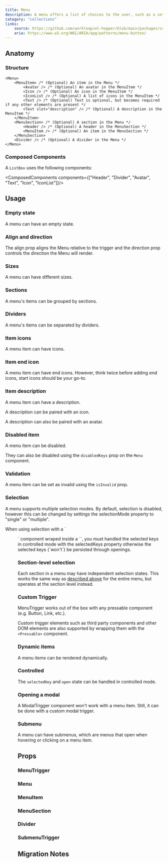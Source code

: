 ```yaml
---
title: Menu
description: A menu offers a list of choices to the user, such as a set of actions or functions.
category: "collections"
links:
    source: https://github.com/workleap/wl-hopper/blob/main/packages/components/src/menu/src/Menu.tsx
    aria: https://www.w3.org/WAI/ARIA/apg/patterns/menu-button/
---
```


<Example src="menu/docs/Preview" isOpen />

## Anatomy

### Structure

```tsx
<Menu>
    <MenuItem> /* (Optional) An item in the Menu */
        <Avatar /> /* (Optional) An avatar in the MenuItem */
        <Icon /> /* (Optional) An icon in the MenuItem */
        <IconList /> /* (Optional) A list of icons in the MenuItem */
        <Text /> /* (Optional) Text is optional, but becomes required if any other elements are present */
        <Text slot="description" /> /* (Optional) A description in the MenuItem */
    </MenuItem>
    <MenuSection> /* (Optional) A section in the Menu */
        <Header /> /* (Optional) A header in the MenuSection */
        <MenuItem /> /* (Optional) An item in the MenuSection */
    </MenuSection>
    <Divider /> /* (Optional) A divider in the Menu */
</Menu>
```

### Composed Components

A `ListBox` uses the following components:

<ComposedComponents components={["Header", "Divider", "Avatar", "Text", "Icon", "IconList"]}/>

## Usage

### Empty state

A menu can have an empty state.

<Example src="menu/docs/Empty" />

### Align and direction

The align prop aligns the Menu relative to the trigger and the direction prop controls the direction the Menu will render.

<Example src="menu/docs/AlignDirection" />

### Sizes

A menu can have different sizes.

<Example src="menu/docs/Sizes" />

### Sections

A menu's items can be grouped by sections.

<Example src="menu/docs/Sections" />

### Dividers

A menu's items can be separated by dividers.

<Example src="menu/docs/Dividers" />

### Item icons

A menu item can have icons.

<Example src="menu/docs/ItemIcon" />

### Item end icon

A menu item can have end icons.
However, think twice before adding end icons, start icons should be your go-to.

<Example src="menu/docs/ItemEndIcon" />

### Item description

A menu item can have a description.

<Example src="menu/docs/ItemDescription" />

A description can be paired with an icon.

<Example src="menu/docs/ItemDescriptionIcon" />

A description can also be paired with an avatar.

<Example src="menu/docs/ItemDescriptionAvatar" />

### Disabled item

A menu item can be disabled.

<Example src="menu/docs/DisabledItem" />

They can also be disabled using the `disabledKeys` prop on the `Menu` component.

<Example src="menu/docs/DisabledKeys" />

### Validation

A menu item can be set as invalid using the `isInvalid` prop.

<Example src="menu/docs/Validation" />

### Selection

A menu supports multiple selection modes.
By default, selection is disabled, however this can be changed by settings the selectionMode property to "single" or "multiple".

<Callout variant="information">
When using selection with a `<Menu>` component wraped inside a `<MenuTrigger>`, you must handled the selected keys in controlled mode with the selectedKeys property otherwise the selected keys {`won't`} be persisted through openings.
</Callout>

<Example src="menu/docs/Selection" />

### Section-level selection

Each section in a menu may have independent selection states. This works the same way as [described above](/components/Menu#usage-selection) for the entire menu, but operates at the section level instead.

<Example src="menu/docs/SectionLevelSelection" />

### Custom Trigger

MenuTrigger works out of the box with any pressable component (e.g. Button, Link, etc.).

Custom trigger elements such as third party components and other DOM elements are also supported by wrapping them with the `<Pressable>` component.

<Example src="menu/docs/CustomTrigger" />

### Dynamic items

A menu items can be rendered dynamically.

<Example src="menu/docs/DynamicItems" />

### Controlled

The `selectedKey` and `open` state can be handled in controlled mode.

<Example src="menu/docs/Controlled" />

### Opening a modal

A ModalTrigger component won't work with a menu item. Still, it can be done with a custom modal trigger.

<Example src="menu/docs/OpeningModal" />

### Submenu

A menu can have submenus, which are menus that open when hovering or clicking on a menu item.

<Example src="menu/docs/Submenu" />

## Props

### MenuTrigger

<PropTable component="MenuTrigger" />

### Menu

<PropTable component="Menu" />

### MenuItem

<PropTable component="MenuItem" />

### MenuSection

<PropTable component="MenuSection" />

### Divider

<PropTable component="Divider" />

### SubmenuTrigger

<PropTable component="SubmenuTrigger" />

## Migration Notes

<MigrateGuide src="menu/docs/migration-notes" />
